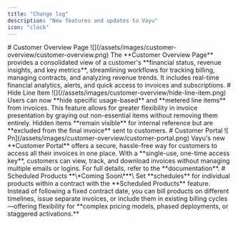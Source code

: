 ```yaml
---
title: "Change log"
description: "New features and updates to Vayu"
icon: "clock"
---
```

<Update label="March 2025">
  # Customer Overview Page
  <Frame>
    ![](/assets/images/customer-overview/customer-overview.png)
  </Frame>
  The **Customer Overview Page** provides a consolidated view of a customer's **financial status, revenue insights, and key metrics**, streamlining workflows for tracking billing, managing contracts, and analyzing revenue trends. It includes real-time financial analytics, alerts, and quick access to invoices and subscriptions.
  # Hide Line Item
  <Frame>
    ![](//assets/images/customer-overview/hide-line-item.png)
  </Frame>
  Users can now **hide specific usage-based** and **metered line items** from invoices. This feature allows for greater flexibility in invoice presentation by graying out non-essential items without removing them entirely. Hidden items **remain visible** for internal reference but are **excluded from the final invoice** sent to customers.
  # Customer Portal
  <Frame>
    ![ Pn](/assets/images/customer-overview/customer-portal.png)
  </Frame>
  Vayu's new **Customer Portal** offers a secure, hassle-free way for customers to access all their invoices in one place. With a **single-use, one-time access key**, customers can view, track, and download invoices without managing multiple emails or logins.
  For full details, refer to the **documentation**.
  # Scheduled Products
  **\*Coming Soon\***\
  Set **schedules**  for individual products within a contract with the **Scheduled Products** feature. Instead of following a fixed contract date, you can bill products on different timelines, issue separate invoices, or include them in existing billing cycles—offering flexibility for **complex pricing models, phased deployments, or staggered activations.**
</Update>